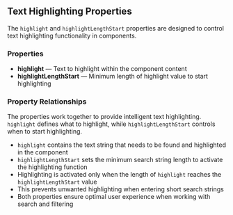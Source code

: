 ## Text Highlighting Properties

The `highlight` and `highlightLengthStart` properties are designed to control text highlighting functionality in components.

### Properties

- **highlight** — Text to highlight within the component content
- **highlightLengthStart** — Minimum length of highlight value to start highlighting

### Property Relationships

The properties work together to provide intelligent text highlighting. `highlight` defines what to highlight, while `highlightLengthStart` controls when to start highlighting.

- `highlight` contains the text string that needs to be found and highlighted in the component
- `highlightLengthStart` sets the minimum search string length to activate the highlighting function
- Highlighting is activated only when the length of `highlight` reaches the `highlightLengthStart` value
- This prevents unwanted highlighting when entering short search strings
- Both properties ensure optimal user experience when working with search and filtering
